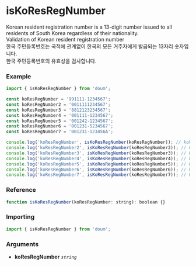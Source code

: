 
<Meta title="validation/isKoResRegNumber" />

# isKoResRegNumber

Korean resident registration number is a 13-digit number issued to all residents of South Korea regardless of their nationality.  
Validation of Korean resident registration number  
한국 주민등록번호는 국적에 관계없이 한국의 모든 거주자에게 발급되는 13자리 숫자입니다.  
한국 주민등록번호의 유효성을 검사합니다.

### Example

```js
import { isKoResRegNumber } from 'doum';

const koResRegNumber = '991111-1234567';
const koResRegNumber2 = '0011111234567';
const koResRegNumber3 = '8812123234567';
const koResRegNumber4 = '001111-1234567';
const koResRegNumber5 = '001242-1234567';
const koResRegNumber6 = '001231-5234567';
const koResRegNumber7 = '001231-123456A';

console.log('koResRegNumber', isKoResRegNumber(koResRegNumber)); // koResRegNumber true
console.log('koResRegNumber2', isKoResRegNumber(koResRegNumber2)); // koResRegNumber2 true
console.log('koResRegNumber3', isKoResRegNumber(koResRegNumber3)); // koResRegNumber3 true
console.log('koResRegNumber4', isKoResRegNumber(koResRegNumber4)); // koResRegNumber4 true
console.log('koResRegNumber5', isKoResRegNumber(koResRegNumber5)); // koResRegNumber5 false
console.log('koResRegNumber6', isKoResRegNumber(koResRegNumber6)); // koResRegNumber6 false
console.log('koResRegNumber7', isKoResRegNumber(koResRegNumber7)); // koResRegNumber7 false
```

### Reference

```js
function isKoResRegNumber(koResRegNumber: string): boolean {}
```

### Importing

```js
import { isKoResRegNumber } from 'doum';
```

### Arguments

- **koResRegNumber** _`string`_
